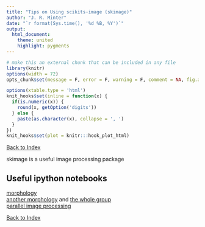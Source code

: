 ```yaml
---
title: "Tips on Using scikits-image (skimage)"
author: "J. R. Minter"
date: "`r format(Sys.time(), '%d %B, %Y')`"
output:
  html_document:
    theme: united
    highlight: pygments
---
```

```r
# make this an external chunk that can be included in any file
library(knitr)
options(width = 72)
opts_chunk$set(message = F, error = F, warning = F, comment = NA, fig.align = 'center', dpi = 100, tidy = F, cache.path = '.cache/', fig.path = 'figure/')

options(xtable.type = 'html')
knit_hooks$set(inline = function(x) {
  if(is.numeric(x)) {
    round(x, getOption('digits'))
  } else {
    paste(as.character(x), collapse = ', ')
  }
})
knit_hooks$set(plot = knitr:::hook_plot_html)
```
[Back to Index](../README.html)

skimage is a useful image processing package

## Useful ipython notebooks

[morphology](http://nbviewer.ipython.org/github/chintak/scikit-image-examples/blob/master/skimage_morphology.ipynb)    
[another morphology](http://www.cs.put.poznan.pl/wjaskowski/pub/teaching/kck/lectures/notebooks/morphology.ipynb) and [the whole group](http://www.cs.put.poznan.pl/wjaskowski/pub/teaching/kck/lectures/notebooks/)      
[parallel image processing](https://github.com/minrk/IPython.parallel.tutorial/blob/master/Parallel%20image%20processing.ipynb)   




[Back to Index](../README.html)